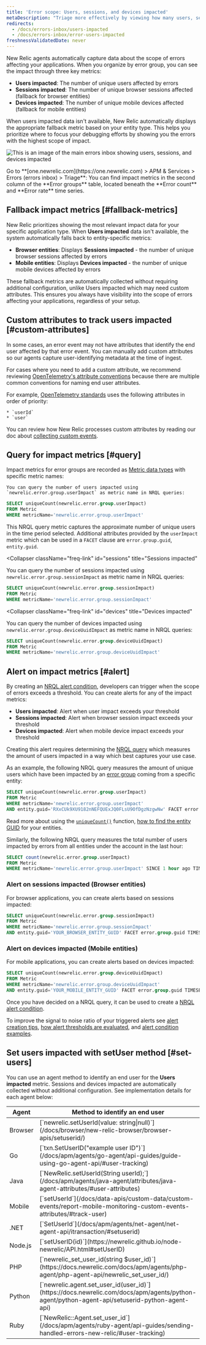 ```yaml
---
title: 'Error scope: Users, sessions, and devices impacted'
metaDescription: "Triage more effectively by viewing how many users, sessions, or devices are impacted by an error group."
redirects:
  - /docs/errors-inbox/users-impacted
  - /docs/errors-inbox/error-users-impacted
freshnessValidatedDate: never
---
```


New Relic agents automatically capture data about the scope of errors affecting your applications. When you organize by error group, you can see the impact through three key metrics:

- **Users impacted**: The number of unique users affected by errors
- **Sessions impacted**: The number of unique browser sessions affected (fallback for browser entities)
- **Devices impacted**: The number of unique mobile devices affected (fallback for mobile entities)

When users impacted data isn't available, New Relic automatically displays the appropriate fallback metric based on your entity type. This helps you prioritize where to focus your debugging efforts by showing you the errors with the highest scope of impact.

<img
    title="An image showing how to navigate impact metrics in errors inbox"
    alt="This is an image of the main errors inbox showing users, sessions, and devices impacted"
    src="/images/errors-inbox_screenshot-full_users-impacted.webp"
/>
<figcaption>
    Go to **[one.newrelic.com](https://one.newrelic.com) > APM & Services > Errors (errors inbox) > Triage**: You can find impact metrics in the second column of the **Error groups** table, located beneath the **Error count** and **Error rate** time series.   
</figcaption>

## Fallback impact metrics [#fallback-metrics]

New Relic prioritizes showing the most relevant impact data for your specific application type. When **Users impacted** data isn't available, the system automatically falls back to entity-specific metrics:

- **Browser entities**: Displays **Sessions impacted** - the number of unique browser sessions affected by errors
- **Mobile entities**: Displays **Devices impacted** - the number of unique mobile devices affected by errors

These fallback metrics are automatically collected without requiring additional configuration, unlike Users impacted which may need custom attributes. This ensures you always have visibility into the scope of errors affecting your applications, regardless of your setup.

## Custom attributes to track users impacted  [#custom-attributes]

In some cases, an error event may not have attributes that identify the end user affected by that error event. You can manually add custom attributes so our agents capture user-identifying metadata at the time of ingest. 

For cases where you need to add a custom attribute, we recommend reviewing [OpenTelemetry's attribute conventions](/docs/more-integrations/open-source-telemetry-integrations/opentelemetry/opentelemetry-introduction) because there are multiple common conventions for naming end user attributes.

For example, [OpenTelemetry standards](https://opentelemetry.io/docs/reference/specification/trace/semantic_conventions/span-general/#general-identity-attributes) uses the following attributes in order of priority:

    * `userId`
    * `user`

You can review how New Relic processes custom attributes by reading our doc about [collecting custom events](/docs/data-apis/custom-data/custom-events/collect-custom-attributes/#enabling-custom).

## Query for impact metrics [#query]

Impact metrics for error groups are recorded as [Metric data types](/docs/data-apis/understand-data/metric-data/metric-data-type/) with specific metric names:

<CollapserGroup>
    <Collapser
        className="freq-link"
        id="users"
        title="Users impacted"
    >

    You can query the number of users impacted using `newrelic.error.group.userImpact` as metric name in NRQL queries:

```sql
SELECT uniqueCount(newrelic.error.group.userImpact) 
FROM Metric 
WHERE metricName='newrelic.error.group.userImpact'
```

This NRQL query metric captures the approximate number of unique users in the time period selected. Additional attributes provided by the `userImpact` metric which can be used in a `FACET` clause are `error.group.guid`, `entity.guid`.

</Collapser>

<Collapser
    className="freq-link"
    id="sessions"
    title="Sessions impacted"
>

You can query the number of sessions impacted using `newrelic.error.group.sessionImpact` as metric name in NRQL queries:

```sql
SELECT uniqueCount(newrelic.error.group.sessionImpact) 
FROM Metric 
WHERE metricName='newrelic.error.group.sessionImpact'
```

</Collapser>

<Collapser
    className="freq-link"
    id="devices"
    title="Devices impacted"
>

You can query the number of devices impacted using `newrelic.error.group.deviceUuidImpact` as metric name in NRQL queries:

```sql
SELECT uniqueCount(newrelic.error.group.deviceUuidImpact) 
FROM Metric 
WHERE metricName='newrelic.error.group.deviceUuidImpact'
```

</Collapser>

</CollapserGroup>



## Alert on impact metrics [#alert]

By creating an [NRQL alert condition](/docs/alerts-applied-intelligence/new-relic-alerts/alert-conditions/create-alert-conditions/), developers can trigger <InlinePopover type="alerts"/> when the scope of errors exceeds a threshold. You can create alerts for any of the impact metrics:

- **Users impacted**: Alert when user impact exceeds your threshold
- **Sessions impacted**: Alert when browser session impact exceeds your threshold  
- **Devices impacted**: Alert when mobile device impact exceeds your threshold

Creating this alert requires determining the [NRQL query](/docs/query-your-data/nrql-new-relic-query-language/get-started/introduction-nrql-new-relics-query-language/) which measures the amount of users impacted in a way which best captures your use case.

As an example, the following NRQL query measures the amount of unique users which have been impacted by an [error group](/docs/errors-inbox/errors-inbox/#groups) coming from a specific entity:

```sql
SELECT uniqueCount(newrelic.error.group.userImpact) 
FROM Metric 
WHERE metricName='newrelic.error.group.userImpact' 
AND entity.guid='RXxCUk9XU9182nNEFQUExJQ0FLsU9OfDgzNzgwNw' FACET error.group.guid TIMESERIES
```

Read more about using the [`uniqueCount()`](/docs/alerts-applied-intelligence/new-relic-alerts/alert-conditions/create-nrql-alert-conditions/) function, [how to find the entity GUID](/docs/new-relic-solutions/new-relic-one/core-concepts/what-entity-new-relic/#find) for your entities.

Similarly, the following NRQL query measures the total number of users impacted by errors from all entities under the account in the last hour:

```sql
SELECT count(newrelic.error.group.userImpact) 
FROM Metric 
WHERE metricName='newrelic.error.group.userImpact' SINCE 1 hour ago TIMESERIES
```

### Alert on sessions impacted (Browser entities)

For browser applications, you can create alerts based on sessions impacted:

```sql
SELECT uniqueCount(newrelic.error.group.sessionImpact) 
FROM Metric 
WHERE metricName='newrelic.error.group.sessionImpact' 
AND entity.guid='YOUR_BROWSER_ENTITY_GUID' FACET error.group.guid TIMESERIES
```

### Alert on devices impacted (Mobile entities)

For mobile applications, you can create alerts based on devices impacted:

```sql
SELECT uniqueCount(newrelic.error.group.deviceUuidImpact) 
FROM Metric 
WHERE metricName='newrelic.error.group.deviceUuidImpact' 
AND entity.guid='YOUR_MOBILE_ENTITY_GUID' FACET error.group.guid TIMESERIES
```

Once you have decided on a NRQL query, it can be used to create a [NRQL alert condition](/docs/alerts-applied-intelligence/new-relic-alerts/alert-conditions/create-nrql-alert-conditions/#create).

To improve the signal to noise ratio of your triggered alerts see [alert creation tips](/docs/alerts-applied-intelligence/new-relic-alerts/alert-conditions/create-nrql-alert-conditions/#condition-tips), [how alert thresholds are evaluated](/docs/alerts-applied-intelligence/new-relic-alerts/alert-conditions/create-nrql-alert-conditions/#advanced-signal), and [alert condition examples](/docs/alerts-applied-intelligence/new-relic-alerts/alert-conditions/create-nrql-alert-conditions/#examples).

## Set users impacted with setUser method [#set-users]

You can use an agent method to identify an end user for the **Users impacted** metric. Sessions and devices impacted are automatically collected without additional configuration. See implementation details for each agent below:

<table>
    <thead>
        <tr>
            <th>
                Agent
            </th>
            <th>
                Method to identify an end user
            </th>
        </tr>
    </thead>
    <tbody>
        <tr>
            <td>
                Browser
            </td>
            <td>
                [`newrelic.setUserId(value: string|null)`](/docs/browser/new-relic-browser/browser-apis/setuserid/)
            </td>
        </tr>
        <tr>
            <td>
                Go
            </td>
            <td>
                [`txn.SetUserID("example user ID")`](/docs/apm/agents/go-agent/api-guides/guide-using-go-agent-api/#user-tracking)
            </td>
        </tr>
        <tr>
            <td>
                Java
            </td>
            <td>
                [`NewRelic.setUserId(String userId);`](/docs/apm/agents/java-agent/attributes/java-agent-attributes/#user-attributes)
            </td>
        </tr>
        <tr>
            <td>
                Mobile
            </td>
            <td>
                [`setUserId`](/docs/data-apis/custom-data/custom-events/report-mobile-monitoring-custom-events-attributes/#track-user)
            </td>
        </tr>
        <tr>
            <td>
                .NET
            </td>
            <td>
                [`SetUserId`](/docs/apm/agents/net-agent/net-agent-api/itransaction/#setuserid)
            </td>
        </tr>
        <tr>
            <td>
                Node.js
            </td>
            <td>
                [`setUserID(id)`](https://newrelic.github.io/node-newrelic/API.html#setUserID)
            </td>
        </tr>
        <tr>
            <td>
                PHP
            </td>
            <td>
                [`newrelic_set_user_id(string $user_id)`](https://docs.newrelic.com/docs/apm/agents/php-agent/php-agent-api/newrelic_set_user_id/)
            </td>
        </tr>
        <tr>
            <td>
                Python
            </td>
            <td>
                [`newrelic.agent.set_user_id(user_id)`](https://docs.newrelic.com/docs/apm/agents/python-agent/python-agent-api/setuserid-python-agent-api)
            </td>
        </tr>
        <tr>
            <td>
                Ruby
            </td>
            <td>
                [`NewRelic::Agent.set_user_id`](/docs/apm/agents/ruby-agent/api-guides/sending-handled-errors-new-relic/#user-tracking)
            </td>
        </tr>
    </tbody>
</table>
